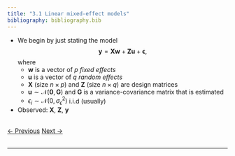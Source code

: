 ```yaml
---
title: "3.1 Linear mixed-effect models"
bibliography: bibliography.bib
---
```


- We begin by just stating the model
$$
\boldsymbol{y} = \boldsymbol{X} \boldsymbol{w} + \boldsymbol{Z}\boldsymbol{u} +  \boldsymbol{\epsilon},
$$
where
    * $\boldsymbol{w}$ is a vector of $p$ *fixed effects*
    * $\boldsymbol{u}$ is a vector of $q$ *random effects*
    * $\boldsymbol{X}$ (size $n \times p$) and $\boldsymbol{Z}$  (size $n \times q$) are design matrices
    * $\boldsymbol{u} \sim \mathcal{N}\left(\boldsymbol{0}, \boldsymbol{G} \right)$ and $\boldsymbol{G}$ is a variance-covariance matrix that is estimated
    * $\epsilon_i \sim \mathcal{N}(0, \sigma_{\epsilon}^2)$ i.i.d (usually)
    
- Observed: $\boldsymbol{X}$, $\boldsymbol{Z}$, $\boldsymbol{y}$

<br>
<a href="02_modeling_8.html" class="previous">&larr; Previous</a>
<a href="03_glm_2.html" class="next">Next &rarr;</a>
<br>
<br>
<hr>
